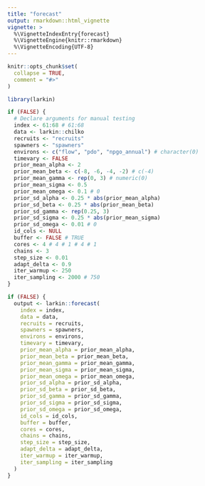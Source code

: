 ```yaml
---
title: "forecast"
output: rmarkdown::html_vignette
vignette: >
  %\VignetteIndexEntry{forecast}
  %\VignetteEngine{knitr::rmarkdown}
  %\VignetteEncoding{UTF-8}
---
```


```r
knitr::opts_chunk$set(
  collapse = TRUE,
  comment = "#>"
)
```

```r
library(larkin)
```

```r
if (FALSE) {
  # Declare arguments for manual testing
  index <- 61:68 # 61:68
  data <- larkin::chilko
  recruits <- "recruits"
  spawners <- "spawners"
  environs <- c("flow", "pdo", "npgo_annual") # character(0)
  timevary <- FALSE
  prior_mean_alpha <- 2
  prior_mean_beta <- c(-8, -6, -4, -2) # c(-4)
  prior_mean_gamma <- rep(0, 3) # numeric(0)
  prior_mean_sigma <- 0.5
  prior_mean_omega <- 0.1 # 0
  prior_sd_alpha <- 0.25 * abs(prior_mean_alpha)
  prior_sd_beta <- 0.25 * abs(prior_mean_beta)
  prior_sd_gamma <- rep(0.25, 3)
  prior_sd_sigma <- 0.25 * abs(prior_mean_sigma)
  prior_sd_omega <- 0.01 # 0
  id_cols <- NULL
  buffer <- FALSE # TRUE
  cores <- 4 # 4 # 1 # 4 # 1
  chains <- 3
  step_size <- 0.01
  adapt_delta <- 0.9
  iter_warmup <- 250
  iter_sampling <- 2000 # 750
}


```


```r
if (FALSE) {
  output <- larkin::forecast(
    index = index,
    data = data,
    recruits = recruits,
    spawners = spawners,
    environs = environs,
    timevary = timevary,
    prior_mean_alpha = prior_mean_alpha,
    prior_mean_beta = prior_mean_beta,
    prior_mean_gamma = prior_mean_gamma,
    prior_mean_sigma = prior_mean_sigma,
    prior_mean_omega = prior_mean_omega,
    prior_sd_alpha = prior_sd_alpha,
    prior_sd_beta = prior_sd_beta,
    prior_sd_gamma = prior_sd_gamma,
    prior_sd_sigma = prior_sd_sigma,
    prior_sd_omega = prior_sd_omega,
    id_cols = id_cols,
    buffer = buffer,
    cores = cores,
    chains = chains,
    step_size = step_size,
    adapt_delta = adapt_delta,
    iter_warmup = iter_warmup,
    iter_sampling = iter_sampling
  )
}



```
